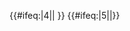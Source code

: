 {{#ifeq:{{{exclude}}}|4||{{NYCS time 2|4|icon=allexceptnights|text=除晚上外全日|time={{{time|}}}}} {{NYCS br|time={{{time|}}}}}}} {{#ifeq:{{{exclude}}}|5||{{NYCS time 2|5|icon=weekdaysonly|text=平日晚上8時45分前|time={{{time|}}}}}}}